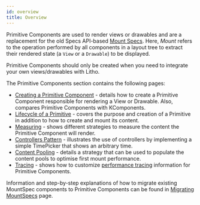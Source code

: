 ```yaml
---
id: overview
title: Overview
---
```


Primitive Components are used to render views or drawables and are a replacement for the old Specs API-based [Mount Specs](../../codegen/mount-specs.md). Here, *Mount* refers to the operation performed by all components in a layout tree to extract their rendered state (a `View` or a `Drawable`) to be displayed.

Primitive Components should only be created when you need to integrate your own views/drawables with Litho.

The Primitive Components section contains the following pages:

* [Creating a Primitive Component](primitive-component.mdx) - details how to create a Primitive Component responsible for rendering a View or Drawable. Also, compares Primitive Components with KComponents.
* [Lifecycle of a Primitive](primitive.mdx) - covers the purpose and creation of a Primitive in addition to how to create and mount its content.
* [Measuring](primitive-measuring.mdx) - shows different strategies to measure the content the Primitive Component will render.
* [Controllers Pattern](primitive-controllers.mdx) - illustrates the use of controllers by implementing a simple TimePicker that shows an arbitrary time.
* [Content Pooling](primitive-preallocation.mdx) - details a strategy that can be used to populate the content pools to optimise first mount performance.
* [Tracing](primitive-tracing.mdx) - shows how to customize [performance tracing](https://developer.android.com/topic/performance/tracing) information for Primitive Components.

Information and step-by-step explanations of how to migrate existing MountSpec components to Primitive Components can be found in [Migrating MountSpecs](../../kotlin/migrating-from-mountspecs-to-primitives.mdx) page.
